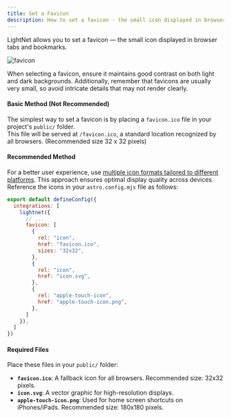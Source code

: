 ```yaml
---
title: Set a Favicon
description: How to set a favicon - the small icon displayed in browser tabs and bookmarks - in your LightNet Site.
---
```


LightNet allows you to set a favicon — the small icon displayed in browser tabs and bookmarks.

![favicon](./images/favicon.webp)

When selecting a favicon, ensure it maintains good contrast on both light and dark backgrounds. 
Additionally, remember that favicons are usually very small, so avoid intricate details that may not render clearly.

#### Basic Method (Not Recommended)

The simplest way to set a favicon is by placing a `favicon.ico` file in your project's `public/` folder.  
This file will be served at `/favicon.ico`, a standard location recognized by all browsers. (Recommended size 32 x 32 pixels)

#### Recommended Method

For a better user experience, 
use [multiple icon formats tailored to different platforms](https://evilmartians.com/chronicles/how-to-favicon-in-2021-six-files-that-fit-most-needs). 
This approach ensures optimal display quality across devices. Reference the icons in your `astro.config.mjs` file as follows:

```js title="astro.config.mjs" ins={5-19}
export default defineConfig({
  integrations: [
    lightnet({
      // ...
      favicon: [
        {
          rel: "icon",
          href: "favicon.ico",
          sizes: "32x32",
        },
        {
          rel: "icon",
          href: "icon.svg",
        },
        {
          rel: "apple-touch-icon",
          href: "apple-touch-icon.png",
        },
      ]
    }),
  ]
})
```

#### Required Files

Place these files in your `public/` folder:

- **`favicon.ico`**: A fallback icon for all browsers. Recommended size: 32x32 pixels.
- **`icon.svg`**: A vector graphic for high-resolution displays. 
- **`apple-touch-icon.png`**: Used for home screen shortcuts on iPhones/iPads. Recommended size: 180x180 pixels.


